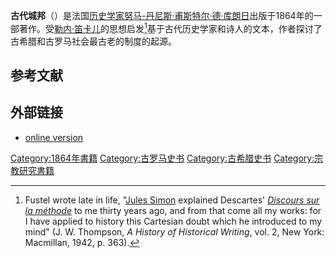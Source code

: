 {{expand|time=2014-09-24T14:20:49+00:00}}
{{Infobox Book
|image        = Fustel de Coulanges - La Cité antique, 1864.djvu
|author       = [[古朗治|古朗治]]
|language     = [[法文|法文]]
|release_date = 1864
}}
'''古代城邦'''（{{lang-fr|La Cité antique}}）是法国[[历史学家|历史学家]][[努马-丹尼斯·甫斯特尔·德·库朗日|努马-丹尼斯·甫斯特尔·德·库朗日]]出版于1864年的一部著作。受[[勒内·笛卡儿|勒内·笛卡儿]]的思想启发<ref>Fustel wrote late in life, "[[Jules_Simon|Jules Simon]] explained Descartes' ''[[Discours_sur_la_méthode|Discours sur la méthode]]'' to me thirty years ago, and from that come all my works: for I have applied to history this Cartesian doubt which he introduced to my mind" (J. W. Thompson, ''A History of Historical Writing'', vol. 2, New York: Macmillan, 1942, p. 363).</ref>基于古代历史学家和诗人的文本，作者探讨了古希腊和古罗马社会最古老的制度的起源。
==参考文献==
{{reflist}}
== 外部链接 ==
* [http://remacle.org/bloodwolf/livres/Fustel/intro.htm online version]{{Wayback|url=http://remacle.org/bloodwolf/livres/Fustel/intro.htm |date=20140128213121 }}

[[Category:1864年書籍|Category:1864年書籍]]
[[Category:古罗马史书|Category:古罗马史书]]
[[Category:古希腊史书|Category:古希腊史书]]
[[Category:宗教研究書籍|Category:宗教研究書籍]]